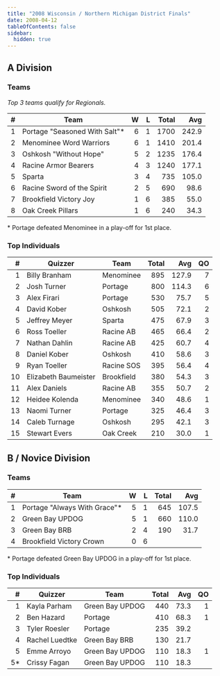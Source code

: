 ```yaml
---
title: "2008 Wisconsin / Northern Michigan District Finals"
date: 2008-04-12
tableOfContents: false
sidebar:
  hidden: true
---
```


## A Division

### Teams

*Top 3 teams qualify for Regionals.*

|    # | Team                          |    W |    L | Total |   Avg |
| ---: | ----------------------------- | ---: | ---: | ----: | ----: |
|    1 | Portage "Seasoned With Salt"* |    6 |    1 |  1700 | 242.9 |
|    2 | Menominee Word Warriors       |    6 |    1 |  1410 | 201.4 |
|    3 | Oshkosh "Without Hope"        |    5 |    2 |  1235 | 176.4 |
|    4 | Racine Armor Bearers          |    4 |    3 |  1240 | 177.1 |
|    5 | Sparta                        |    3 |    4 |   735 | 105.0 |
|    6 | Racine Sword of the Spirit    |    2 |    5 |   690 |  98.6 |
|    7 | Brookfield Victory Joy        |    1 |    6 |   385 |  55.0 |
|    8 | Oak Creek Pillars             |    1 |    6 |   240 |  34.3 |

\* Portage defeated Menominee in a play-off for 1st place.

### Top Individuals

|    # | Quizzer              | Team       | Total |   Avg |   QO |
| ---: | -------------------- | ---------- | ----: | ----: | ---: |
|    1 | Billy Branham        | Menominee  |   895 | 127.9 |    7 |
|    2 | Josh Turner          | Portage    |   800 | 114.3 |    6 |
|    3 | Alex Firari          | Portage    |   530 |  75.7 |    5 |
|    4 | David Kober          | Oshkosh    |   505 |  72.1 |    2 |
|    5 | Jeffrey Meyer        | Sparta     |   475 |  67.9 |    3 |
|    6 | Ross Toeller         | Racine AB  |   465 |  66.4 |    2 |
|    7 | Nathan Dahlin        | Racine AB  |   425 |  60.7 |    4 |
|    8 | Daniel Kober         | Oshkosh    |   410 |  58.6 |    3 |
|    9 | Ryan Toeller         | Racine SOS |   395 |  56.4 |    4 |
|   10 | Elizabeth Baumeister | Brookfield |   380 |  54.3 |    3 |
|   11 | Alex Daniels         | Racine AB  |   355 |  50.7 |    2 |
|   12 | Heidee Kolenda       | Menominee  |   340 |  48.6 |    1 |
|   13 | Naomi Turner         | Portage    |   325 |  46.4 |    3 |
|   14 | Caleb Turnage        | Oshkosh    |   295 |  42.1 |    3 |
|   15 | Stewart Evers        | Oak Creek  |   210 |  30.0 |    1 |

## B / Novice Division

### Teams

|    # | Team                         |    W |    L | Total |   Avg |
| ---: | ---------------------------- | ---: | ---: | ----: | ----: |
|    1 | Portage "Always With Grace"* |    5 |    1 |   645 | 107.5 |
|    2 | Green Bay UPDOG              |    5 |    1 |   660 | 110.0 |
|    3 | Green Bay BRB                |    2 |    4 |   190 |  31.7 |
|    4 | Brookfield Victory Crown     |    0 |    6 |       |       |

\* Portage defeated Green Bay UPDOG in a play-off for 1st place.

### Top Individuals

|    # | Quizzer        | Team            | Total |  Avg |   QO |
| ---: | -------------- | --------------- | ----: | ---: | ---: |
|    1 | Kayla Parham   | Green Bay UPDOG |   440 | 73.3 |    1 |
|    2 | Ben Hazard     | Portage         |   410 | 68.3 |    1 |
|    3 | Tyler Roesler  | Portage         |   235 | 39.2 |      |
|    4 | Rachel Luedtke | Green Bay BRB   |   130 | 21.7 |      |
|    5 | Emme Arroyo    | Green Bay UPDOG |   110 | 18.3 |    1 |
|   5* | Crissy Fagan   | Green Bay UPDOG |   110 | 18.3 |      |

